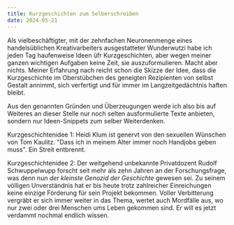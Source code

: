 ```yaml
---
title: Kurzgeschichten zum Selberschreiben
date: 2024-05-21
---
```

Als vielbeschäftigter, mit der zehnfachen Neuronenmenge eines handelsüblichen Kreativarbeiters ausgestatteter Wunderwutzi habe ich jeden Tag haufenweise Ideen üfr Kurzgeschichten, aber wegen meiner ganzen wichtigen Aufgaben keine Zeit, sie auszuformulieren. Macht aber nichts. Meiner Erfahrung nach reicht schon die Skizze der Idee, dass die Kurzgeschichte im Oberstübchen des geneigten Rezipienten von selbst Gestalt annimmt, sich verfertigt und für immer im Langzeitgedächtnis haften bleibt.

Aus den genannten Gründen und Überzeugungen werde ich also bis auf Weiteres an dieser Stelle nur noch selten ausformulierte Texte anbieten, sondern nur Ideen-Snippets zum selber Weiterdenken. 

Kurzgeschichtenidee 1: Heidi Klum ist genervt von den sexuellen Wünschen von Tom Kaulitz. "Dass ich in meinem Alter immer noch Handjobs geben muss". Ein Streit entbrennt.

Kurzgeschichtenidee 2: Der weitgehend unbekannte Privatdozent Rudolf Schwuppelwupp forscht seit mehr als zehn Jahren an der Forschungsfrage, was denn nun *der kleinste Genozid der Geschichte* gewesen sei. Zu seinem völligen Unverständnis hat er bis heute trotz zahlreicher Einreichungen keine einzige Förderung für sein Projekt bekommen. Voller Verbitterung vergräbt er sich immer weiter in das Thema, wertet auch Mordfälle aus, wo nur zwei oder drei Menschen ums Leben gekommen sind. Er will es jetzt verdammt nochmal endlich wissen.